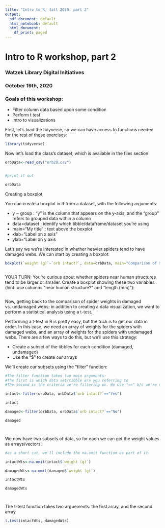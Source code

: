 ```yaml
---
title: "Intro to R, fall 2020, part 2"
output:
  pdf_document: default
  html_notebook: default
  html_document:
    df_print: paged
---
```


# Intro to R workshop, part 2

### Watzek Library Digital Initiatives
### October 19th, 2020


### Goals of this workshop:

* Filter column data based upon some condition
* Perform t test
* Intro to visualizations


First, let's load the tidyverse, so we can have access to functions needed for the rest of these exercises:

```r
library(tidyverse)

```


Now let's load the class's dataset, which is available in the files section:

```r

orbData<-read_csv("orb20.csv")


#print it out

orbData
```



Creating a boxplot

You can create a boxplot in R from a dataset, with the following arguments:

* y ~ group : "y" is the column that appears on the y-axis, and the "group" refers to grouped data within a column
* data=dataset : identify which tibble/dataframe/dataset you're using
* main="My title" : text above the boxplot
* xlab="Label on x axis"
* ylab="Label on y axis


Let's say we we're interested in whether heavier spiders tend to have damaged webs. We can start by creating a boxplot:


```r


boxplot(`weight (g)`~`orb intact?`, data=orbData, main="Comparison of spider weights", xlab="Was orb intact?", ylab="Average weight in grams")



```



YOUR TURN:
You're curious about whether spiders near human structures tend to be larger or smaller. Create a boxplot showing these two variables (hint: use columns "near human structure?" and "length (mm)"):

```r





```




Now, getting back to the comparison of spider weights in damaged vs. undamaged webs: in addition to creating a data visualization, we want to perform a statistical analysis using a t-test. 

Performing a t-test in R is pretty easy, but the trick is to get our data in order. In this case, we need an array of weights for the spiders with damaged webs, and an array of weights for the spiders with undamaged webs. There are a few ways to do this, but we'll use this strategy:


* Create a subset of the tibbles for each condition (damaged, undamaged)
* Use the "$" to create our arrays

We'll create our subsets using the "filter" function:

```r
#The filter function takes two main arguments:
#The first is which data set/tibble are you referring to
#The second is the criteria we're filtering on. We use "==" b/c we're comparing the two values (not assigning a value, as with "=")

intact<-filter(orbData, orbData$`orb intact?`=="Yes")

intact

damaged<-filter(orbData, orbData$`orb intact?`=="No")

damaged




```



We now have two subsets of data, so for each we can get the weight values as arrays/vectors:

```r

#as a short cut, we'll include the na.omit function as part of it:

intactWts<-na.omit(intact$`weight (g)`)

damagedWts<-na.omit(damaged$`weight (g)`)

intactWts

damagedWts




```


The t-test function takes two arguements: the first array, and the second array

```r

t.test(intactWts, damagedWts)


```













